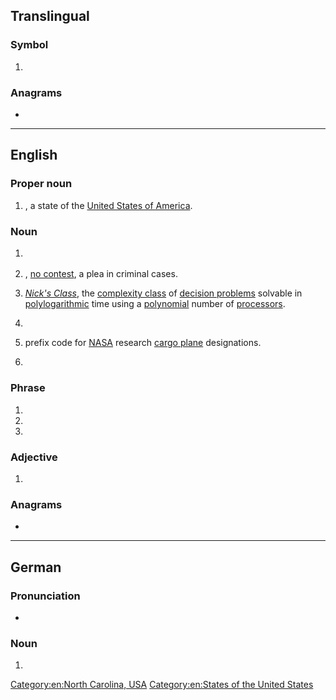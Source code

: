 {{also|N.C.|nC|.nc}}
==Translingual==

===Symbol===
{{mul-symbol}}

# {{ISO 3166|1|2|New Caledonia}}
#: {{syn|mul|NCL|qq1={{w|ISO 3166-1 alpha-3|alpha-3}}}}

===Anagrams===
* {{l|mul|CN}}

----

==English==

===Proper noun===
{{head|en|proper noun}}

# {{abbreviation of|en|[[North Carolina]]|nodot=1}}, a state of the [[United States of America]].

===Noun===
{{head|en|noun}}

# {{lb|en|chemistry}} {{abbr of|en|[[nitrocellulose]]}}
# {{lb|en|legal}} {{init of|en|nolo contendere|nodot=1}}, [[no contest]], a plea in criminal cases.
# {{lb|en|computing theory}} ''[[w:NC (complexity)|Nick's Class]]'', the [[complexity class]] of [[decision problems]] solvable in [[polylogarithmic]] time using a [[polynomial]] number of [[processor]]s.
# {{lb|en|linguistics}} {{init of|en|noun class}}
# {{lb|en|US|aviation}} prefix code for [[NASA]] research [[cargo plane]] designations.
# {{lb|en|audio}} {{init of|en|[[noise]] [[control]]}}

===Phrase===
{{head|en|phrase}}
# {{init of|en|[[no]] [[change]]}}
# {{init of|en|[[no]] [[charge]]}}
# {{init of|en|[[no]] [[connection]]}}

===Adjective===
{{head|en|adjective}}

# {{lb|en|electronics|of a [[relay]]}} {{init of|en||[[normally]] [[closed]]}}

===Anagrams===
* {{anagrams|en|a=cn|C/N|CN|c'n}}

[[Category:en:North Carolina, USA]]
[[Category:en:States of the United States]]

----

==German==

===Pronunciation===
* {{IPA|de|/ɛnˈtseː/}}

===Noun===
{{de-noun|m,(s),(s)}}

# {{init of|de|Numerus clausus}}